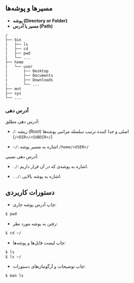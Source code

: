 مسیرها و پوشه‌ها
-------------

- **پوشه ([Directory or Folder]{dir="ltr"})**
- **مسیر یا آدرس (Path)**

```
/
├── bin
|   ├── ls
|   ├── cd
|   ├── pwd
|   └── ...
├── home
|   └── user
|       ├── Desktop
|       ├── Documents
|       ├── Downloads
|       └── ...
├── mnt
├── sys
└── ...
```

### آدرس دهی

آدرس دهی مطلق:

- `/`:
ریشه (Root)
اصلی و جدا کننده ترتیب سلسله مراتبی 
پوشه‌ها
([`/<DIR>/<SUBDIR>/`]{dir="ltr"})

- [`~/`]{dir="ltr"}:
اشاره به مسیر پوشه 
[`/home/<USER>/`]{dir=ltr}

آدرس دهی نسبی:

- [`./`]{dir=ltr}:
اشاره به پوشه‌ی که در آن قرار داریم.

- [`../`]{dir=ltr}:
اشاره به پوشه بالایی.

دستورات کاربردی
---------------

- چاپ آدرس پوشه جاری:

```bash
$ pwd
```

- رفتن به پوشه مورد نظر:

```bash
$ cd ~/
```
- چاپ لیست فایل‌ها و پوشه‌ها:

```bash
$ ls
$ ls ~/
```

- چاپ توضیحات و آرگومان‌های دستورات:

```bash
$ man ls
```